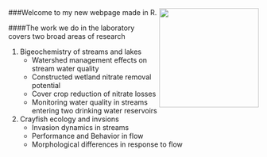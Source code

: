 <br>    

###Welcome to my new webpage made in R. <img align="right" img src="images/perry.jpg" height="200px" width="200px" />
     
####The work we do in the laboratory covers two broad areas of research

1. Bigeochemistry of streams and lakes    
    - Watershed management effects on stream water quality    
    - Constructed wetland nitrate removal potential    
    - Cover crop reduction of nitrate losses    
    - Monitoring water quality in streams entering two drinking water reservoirs    
      
2. Crayfish ecology and invsions    
    - Invasion dynamics in streams
    - Performance and Behavior in flow
    - Morphological differences in response to flow


